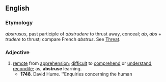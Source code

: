 ==English==
===Etymology===
{{L.}} ''abstrusus'', past participle of ''abstrudere'' to thrust away, conceal; ''ab'', ''abs'' + ''trudere'' to thrust; compare French ''abstrus''. See [[Threat]].
===Adjective===
{{en-adj|abstrus|er|more}}
#[[remote]] from [[apprehension]]; [[difficult]] to [[comprehend]] or [[understand]]; [[recondite]]; as, '''abstruse''' learning.
#* '''1748'''.  David Hume.  ''Enquiries concerning the human
